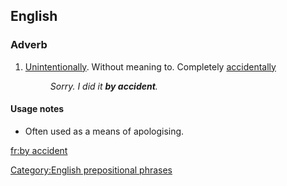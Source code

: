 ==English==
{{rfd}}

===Adverb===
{{en-adv|pos=[[by]] [[accident]]|-}}
#[[unintentionally|Unintentionally]]. Without meaning to. Completely [[accidentally]]
#:''Sorry. I did it '''by accident'''.''

====Usage notes====
*Often used as a means of apologising.

[[Category:English prepositional phrases]]

[[fr:by accident]]